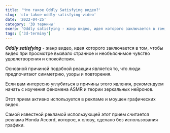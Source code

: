 ```yaml
---
title: 'Что такое Oddly Satisfying видео?'
slug: 'cto-takoe-oddly-satisfying-video'
date: '2022-04-25'
category: '3D термины'
exerp: 'Oddly satisfying - жанр видео, идея которого заключается в том, чтобы видео...'
tags: ['3d-terminy']
---
```

***Oddly satisfying*** - жанр видео, идея которого заключается в том, чтобы видео при просмотре вызвало странное и необъяснимое чувство удовлетворения и спокойствия.


Основной причиной подобной реакции является то, что люди предпочитают симметрию, узоры и повторения.

Если вам интересно углубиться в причины этого явления, рекомендуем начать с изучения феномена ASMR и теории зеркальных нейронов.


Этот прием активно используется в рекламе и моушен графических видео.

Самой известной рекламой использующей этот прием считается реклама Honda Accord, которое, к слову, сделано без использования графики.
<VideoYoutube id="_ve4M4UsJQo" />